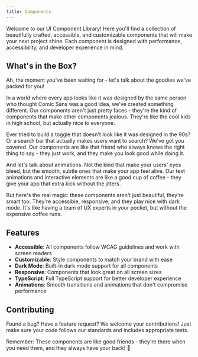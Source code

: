 ```yaml
---
title: Components
---
```



Welcome to our UI Component Library! Here you'll find a collection of beautifully crafted, accessible, and customizable components that will make your next project shine. Each component is designed with performance, accessibility, and developer experience in mind.

## What's in the Box?

Ah, the moment you've been waiting for - let's talk about the goodies we've packed for you! 

In a world where every app looks like it was designed by the same person who thought Comic Sans was a good idea, we've created something different. Our components aren't just pretty faces - they're the kind of components that make other components jealous. They're like the cool kids in high school, but actually nice to everyone.

Ever tried to build a toggle that doesn't look like it was designed in the 90s? Or a search bar that actually makes users want to search? We've got you covered. Our components are like that friend who always knows the right thing to say - they just work, and they make you look good while doing it.

And let's talk about animations. Not the kind that make your users' eyes bleed, but the smooth, subtle ones that make your app feel alive. Our text animations and interactive elements are like a good cup of coffee - they give your app that extra kick without the jitters.

But here's the real magic: these components aren't just beautiful, they're smart too. They're accessible, responsive, and they play nice with dark mode. It's like having a team of UX experts in your pocket, but without the expensive coffee runs.


## Features

- **Accessible**: All components follow WCAG guidelines and work with screen readers
- **Customizable**: Style components to match your brand with ease
- **Dark Mode**: Built-in dark mode support for all components
- **Responsive**: Components that look great on all screen sizes
- **TypeScript**: Full TypeScript support for better developer experience
- **Animations**: Smooth transitions and animations that don't compromise performance

## Contributing

Found a bug? Have a feature request? We welcome your contributions! Just make sure your code follows our standards and includes appropriate tests.

Remember: These components are like good friends - they're there when you need them, and they always have your back! 🚀
